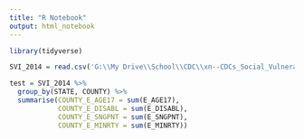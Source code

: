 ```yaml
---
title: "R Notebook"
output: html_notebook
---
```




```r

library(tidyverse)

```


```r

SVI_2014 = read.csv('G:\\My Drive\\School\\CDC\\xn--CDCs_Social_Vulnerability_Index_(SVI)__2014_overall_SVI,_census_tract_level_-_Wake_County-7470duo.csv')

```

```r

test = SVI_2014 %>% 
  group_by(STATE, COUNTY) %>% 
  summarise(COUNTY_E_AGE17 = sum(E_AGE17),
            COUNTY_E_DISABL = sum(E_DISABL),
            COUNTY_E_SNGPNT = sum(E_SNGPNT),
            COUNTY_E_MINRTY = sum(E_MINRTY))

```

